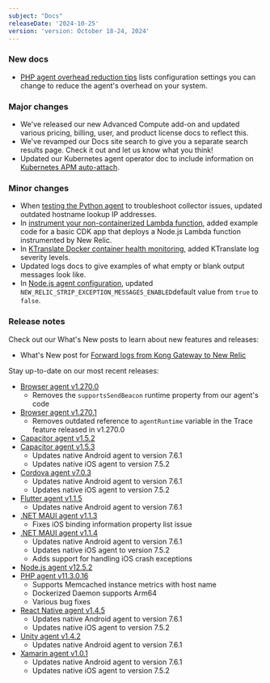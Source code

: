 ```yaml
---
subject: "Docs"
releaseDate: '2024-10-25'
version: 'version: October 18-24, 2024'
---
```


### New docs

* [PHP agent overhead reduction tips](/docs/apm/agents/php-agent/troubleshooting/agent-overhead-reduction-tips/) lists configuration settings you can change to reduce the agent's overhead on your system.

### Major changes

* We've released our new Advanced Compute add-on and updated various pricing, billing, user, and product license docs to reflect this.
* We've revamped our Docs site search to give you a separate search results page. Check it out and let us know what you think!
* Updated our Kubernetes agent operator doc to include information on [Kubernetes APM auto-attach](/docs/kubernetes-pixie/kubernetes-integration/installation/k8s-agent-operator).

### Minor changes

* When [testing the Python agent](/docs/apm/agents/python-agent/troubleshooting/testing-python-agent/#host-name-lookup) to troubleshoot collector issues, updated outdated hostname lookup IP addresses.
* In [instrument your non-containerized Lambda function](/docs/serverless-function-monitoring/aws-lambda-monitoring/instrument-lambda-function/instrument-your-own/#cdk), added example code for a basic CDK app that deploys a Node.js Lambda function instrumented by New Relic.
* In [KTranslate Docker container health monitoring](/docs/network-performance-monitoring/advanced/ktranslate-container-health/), added KTranslate log severity levels.
* Updated logs docs to give examples of what empty or blank output messages look like.
* In [Node.js agent configuration](/docs/apm/agents/nodejs-agent/installation-configuration/nodejs-agent-configuration/#allow-raw-enabled), updated `NEW_RELIC_STRIP_EXCEPTION_MESSAGES_ENABLED`default value from `true` to `false`.   


### Release notes

Check out our What's New posts to learn about new features and releases:

* What's New post for [Forward logs from Kong Gateway to New Relic](/whats-new/2024/10/whats-new-10-23-kogs-gateway-logs-integration)

Stay up-to-date on our most recent releases:

* [Browser agent v1.270.0](/docs/release-notes/new-relic-browser-release-notes/browser-agent-release-notes/browser-agent-v1.270.0/)
    * Removes the `supportsSendBeacon` runtime property from our agent's code
* [Browser agent v1.270.1](/docs/release-notes/new-relic-browser-release-notes/browser-agent-release-notes/browser-agent-v1.270.1/)
    * Removes outdated reference to `agentRuntime` variable in the Trace feature released in v1.270.0
* [Capacitor agent v1.5.2](/docs/release-notes/mobile-release-notes/capacitor-release-notes/capacitor-agent-152/)
* [Capacitor agent v1.5.3](/docs/release-notes/mobile-release-notes/capacitor-release-notes/capacitor-agent-153/)
    * Updates native Android agent to version 7.6.1
    * Updates native iOS agent to version 7.5.2
* [Cordova agent v7.0.3](/docs/release-notes/mobile-release-notes/cordova-release-notes/cordova-agent-703/)
    * Updates native Android agent to version 7.6.1
    * Updates native iOS agent to version 7.5.2
* [Flutter agent v1.1.5](/docs/release-notes/mobile-release-notes/flutter-release-notes/flutter-agent-115/)
    * Updates native Android agent to version 7.6.1
* [.NET MAUI agent v1.1.3](/docs/release-notes/mobile-release-notes/net-maui-release-notes/net-maui-agent-113/)
    * Fixes iOS binding information property list issue
* [.NET MAUI agent v1.1.4](/docs/release-notes/mobile-release-notes/net-maui-release-notes/net-maui-agent-114/)
    * Updates native Android agent to version 7.6.1
    * Updates native iOS agent to version 7.5.2
    * Adds support for handling iOS crash exceptions
* [Node.js agent v12.5.2](/docs/release-notes/agent-release-notes/nodejs-release-notes/nodejs-agent-12-5-2/)
* [PHP agent v11.3.0.16](/docs/release-notes/agent-release-notes/php-release-notes/php-agent-11-3-0-16/)
    * Supports Memcached instance metrics with host name
    * Dockerized Daemon supports Arm64
    * Various bug fixes
* [React Native agent v1.4.5](/docs/release-notes/mobile-release-notes/react-native-release-notes/react-native-agent-145/)
    * Updates native Android agent to version 7.6.1
    * Updates native iOS agent to version 7.5.2
* [Unity agent v1.4.2](/docs/release-notes/mobile-release-notes/unity-release-notes/unity-agent-142/)
    * Updates native Android agent to version 7.6.1
* [Xamarin agent v1.0.1](/docs/release-notes/mobile-release-notes/xamarin-release-notes/xamarin-agent-101/)
    * Updates native Android agent to version 7.6.1
    * Updates native iOS agent to version 7.5.2